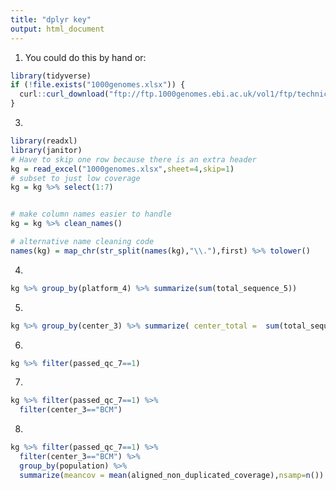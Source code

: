 ```yaml
---
title: "dplyr key"
output: html_document
---
```


1. You could do this by hand or: 
```r
library(tidyverse)
if (!file.exists("1000genomes.xlsx")) {
  curl::curl_download("ftp://ftp.1000genomes.ebi.ac.uk/vol1/ftp/technical/working/20130606_sample_info/20130606_sample_info.xlsx", destfile="1000genomes.xlsx")
}
```

3. 
```r
library(readxl)
library(janitor)
# Have to skip one row because there is an extra header
kg = read_excel("1000genomes.xlsx",sheet=4,skip=1)
# subset to just low coverage
kg = kg %>% select(1:7)


# make column names easier to handle
kg = kg %>% clean_names()

# alternative name cleaning code
names(kg) = map_chr(str_split(names(kg),"\\."),first) %>% tolower()
```

4. 
```r
kg %>% group_by(platform_4) %>% summarize(sum(total_sequence_5))
```

5. 
```r
kg %>% group_by(center_3) %>% summarize( center_total =  sum(total_sequence_5))
```

6. 

```r
kg %>% filter(passed_qc_7==1)
```


7. 

```r
kg %>% filter(passed_qc_7==1) %>%
  filter(center_3=="BCM")
```

8. 

```r
kg %>% filter(passed_qc_7==1) %>%
  filter(center_3=="BCM") %>%
  group_by(population) %>%
  summarize(meancov = mean(aligned_non_duplicated_coverage),nsamp=n())
```


